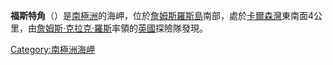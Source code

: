 {{coord|64|27|S|57|59|W|source:GNIS|display=title}}

'''福斯特角'''（{{lang-en|Cape Foster}}）是[[南極洲|南極洲]]的海岬，位於[[詹姆斯羅斯島|詹姆斯羅斯島]]南部，處於[[卡爾森灣|卡爾森灣]]東南面4公里，由[[詹姆斯·克拉克·羅斯|詹姆斯·克拉克·羅斯]]率領的[[英國|英國]]探險隊發現。

{{DEFAULTSORT:Cape Foster}}
[[Category:南極洲海岬|Category:南極洲海岬]]


{{JamesRossIsland-geo-stub}}